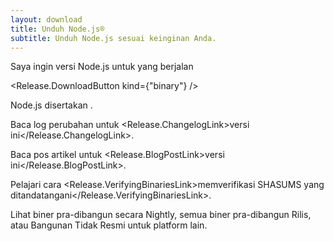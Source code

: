 ```yaml
---
layout: download
title: Unduh Node.js®
subtitle: Unduh Node.js sesuai keinginan Anda.
---
```


<section>
Saya ingin versi Node.js <Release.VersionDropdown /> untuk <Release.OperatingSystemDropdown /> yang berjalan <Release.BitnessDropdown />

<Release.DownloadButton kind={"binary"} />
</section>

<section>
Node.js disertakan <Release.NpmLink />.

Baca log perubahan untuk <Release.ChangelogLink>versi ini</Release.ChangelogLink>.

Baca pos artikel untuk <Release.BlogPostLink>versi ini</Release.BlogPostLink>.

Pelajari cara <Release.VerifyingBinariesLink>memverifikasi SHASUMS yang ditandatangani</Release.VerifyingBinariesLink>.

Lihat <LinkWithIcon href="https://nodejs.org/download/nightly/">biner pra-dibangun secara Nightly</LinkWithIcon>, semua <LinkWithIcon href="https://nodejs.org/download/release/">biner pra-dibangun Rilis</LinkWithIcon>, atau <LinkWithIcon href="https://unofficial-builds.nodejs.org/download/">Bangunan Tidak Resmi</LinkWithIcon> untuk platform lain.

</section>
